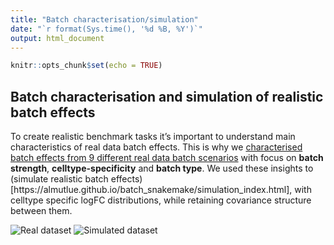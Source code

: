 ```yaml
---
title: "Batch characterisation/simulation"
date: "`r format(Sys.time(), '%d %B, %Y')`"
output: html_document
---
```


```r
knitr::opts_chunk$set(echo = TRUE)
```

## Batch characterisation and simulation of realistic batch effects

To create realistic benchmark tasks it's important to understand main characteristics of real data batch effects.
This is why we [characterised batch effects from 9 different real data batch scenarios](https://almutlue.github.io/batch_snakemake/index.html) with focus on **batch strength**,
**celltype-specificity** and **batch type**. We used these insights to (simulate realistic batch effects)[https://almutlue.github.io/batch_snakemake/simulation_index.html], with celltype specific logFC distributions, while retaining covariance structure between them. 

![Real dataset](../../docs/external/real.png)
![Simulated dataset](../../docs/external/sim.png)